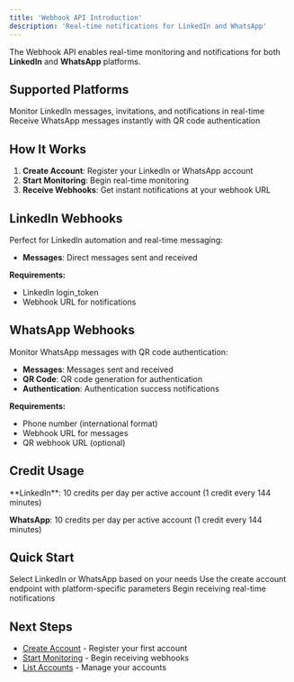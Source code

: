 ```yaml
---
title: 'Webhook API Introduction'
description: 'Real-time notifications for LinkedIn and WhatsApp'
---
```


The Webhook API enables real-time monitoring and notifications for both **LinkedIn** and **WhatsApp** platforms.

## Supported Platforms

<CardGroup cols={2}>
  <Card title="LinkedIn" icon="linkedin" href="#linkedin-webhooks">
    Monitor LinkedIn messages, invitations, and notifications in real-time
  </Card>
  <Card title="WhatsApp" icon="whatsapp" href="#whatsapp-webhooks">
    Receive WhatsApp messages instantly with QR code authentication
  </Card>
</CardGroup>

## How It Works

1. **Create Account**: Register your LinkedIn or WhatsApp account
2. **Start Monitoring**: Begin real-time monitoring 
3. **Receive Webhooks**: Get instant notifications at your webhook URL

## LinkedIn Webhooks

Perfect for LinkedIn automation and real-time messaging:

- **Messages**: Direct messages sent and received

**Requirements:**
- LinkedIn login_token
- Webhook URL for notifications

## WhatsApp Webhooks

Monitor WhatsApp messages with QR code authentication:

- **Messages**: Messages sent and received
- **QR Code**: QR code generation for authentication
- **Authentication**: Authentication success notifications

**Requirements:**
- Phone number (international format)
- Webhook URL for messages
- QR webhook URL (optional)

## Credit Usage

<Note>
  **LinkedIn**: 10 credits per day per active account (1 credit every 144 minutes)
  
  **WhatsApp**: 10 credits per day per active account (1 credit every 144 minutes)
</Note>
## Quick Start

<Steps>
  <Step title="Choose Platform">
    Select LinkedIn or WhatsApp based on your needs
  </Step>
  <Step title="Create Account">
    Use the create account endpoint with platform-specific parameters
  </Step>
  <Step title="Start Monitoring">
    Begin receiving real-time notifications
  </Step>
</Steps>


## Next Steps

- [Create Account](/api-reference/webhook-realtime/create_account) - Register your first account
- [Start Monitoring](/api-reference/webhook-realtime/start_monitoring) - Begin receiving webhooks
- [List Accounts](/api-reference/webhook-realtime/list_account) - Manage your accounts
